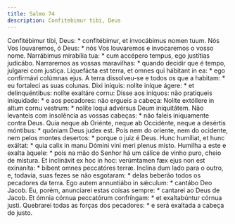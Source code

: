 ```yaml
---
title: Salmo 74
description: Confitebimur tibi, Deus
---
```


<div class="side-by-side not-content">
  <span class="text-justify">
    Confitébimur tibi, Deus: * confitébimur, et invocábimus nomen tuum.
  </span>
  <span class="text-justify">
    Nós Vos louvaremos, ó Deus: * nós Vos louvaremos e invocaremos o vosso nome.
  </span>
  <span class="text-justify">
    Narrábimus mirabília tua: * cum accépero tempus, ego justítias judicábo.
  </span>
  <span class="text-justify">
    Narraremos as vossas maravilhas: * quando decidir que é tempo, julgarei com
    justiça.
  </span>
  <span class="text-justify">
    Liquefácta est terra, et omnes qui hábitant in ea: * ego confirmávi colúmnas
    ejus.
  </span>
  <span class="text-justify">
    A terra dissolveu-se e todos os que a habitam: * eu fortaleci as suas
    colunas.
  </span>
  <span class="text-justify">
    Dixi iníquis: nolíte iníque ágere: * et delinquéntibus: nolíte exaltáre
    cornu:
  </span>
  <span class="text-justify">
    Disse aos iníquos: não pratiqueis iniquidade: * e aos pecadores: não ergueis
    a cabeça:
  </span>
  <span class="text-justify">
    Nolíte extóllere in altum cornu vestrum: * nolíte loqui advérsus Deum
    iniquitátem.
  </span>
  <span class="text-justify">
    Não levanteis com insolência as vossas cabeças: * não faleis iniquamente
    contra Deus.
  </span>
  <span class="text-justify">
    Quia neque ab Oriénte, neque ab Occidénte, neque a desértis móntibus: *
    quóniam Deus judex est.
  </span>
  <span class="text-justify">
    Pois nem do oriente, nem do ocidente, nem pelos montes desertos: * porque o
    juiz é Deus.
  </span>
  <span class="text-justify">
    Hunc humíliat, et hunc exáltat: * quia calix in manu Dómini vini meri plenus
    misto.
  </span>
  <span class="text-justify">
    Humilha a este e exalta àquele: * pois na mão do Senhor há um cálice de
    vinho puro, cheio de mistura.
  </span>
  <span class="text-justify">
    Et inclinávit ex hoc in hoc: verúmtamen fæx ejus non est exinaníta: * bibent
    omnes peccatóres terræ.
  </span>
  <span class="text-justify">
    Inclina dum lado para o outro, e, todavia, suas fezes se não esgotaram: *
    delas beberão todos os pecadores da terra.
  </span>
  <span class="text-justify">
    Ego autem annuntiábo in sǽculum: * cantábo Deo Jacob.
  </span>
  <span class="text-justify">
    Eu, porém, anunciarei estas coisas sempre: * cantarei ao Deus de Jacob.
  </span>
  <span class="text-justify">
    Et ómnia córnua peccatórum confríngam: * et exaltabúntur córnua justi.
  </span>
  <span class="text-justify">
    Quebrarei todas as forças dos pecadores: * e será exaltada a cabeça do
    justo.
  </span>
</div>
